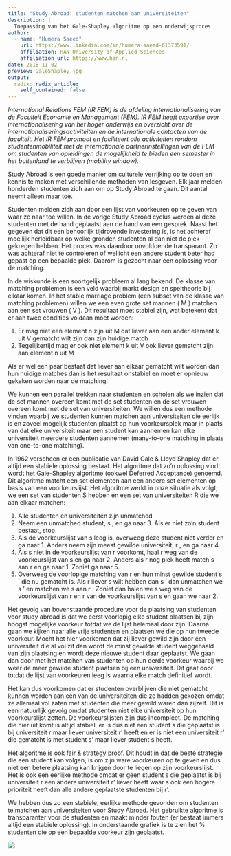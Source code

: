 ```yaml
---
title: "Study Abroad: studenten matchen aan universiteiten"
description: |
  Toepassing van het Gale-Shapley algoritme op een onderwijsproces  
author:
  - name: "Humera Saeed"
    url: https://www.linkedin.com/in/humera-saeed-61373591/
    affiliation: HAN University of Applied Sciences
    affiliation_url: https://www.han.nl
date: 2018-11-02
preview: GaleShapley.jpg
output:
  radix::radix_article:
    self_contained: false
---
```


*International Relations FEM (IR FEM) is de afdeling internationalisering van de Faculteit Economie en Management (FEM). IR FEM heeft expertise over internationalisering van het hoger onderwijs en overzicht over de internationaliseringsactiviteiten en de internationale contacten van de faculteit. Het IR FEM promoot en faciliteert alle activiteiten rondom studentenmobiliteit met de internationale partnerinstellingen van de FEM om studenten van opleidingen de mogelijkheid te bieden een semester in het buitenland te verblijven (mobility window).*

Study Abroad is een goede manier om culturele verrijking op te doen en kennis te maken met verschillende methoden van lesgeven. Elk jaar melden honderden studenten zich aan om op Study Abroad te gaan. Dit aantal neemt alleen maar toe.

Studenten melden zich aan door een lijst van voorkeuren op te geven van waar ze naar toe willen. In de vorige Study Abroad cyclus werden al deze studenten met de hand geplaatst aan de hand van een gesprek. Naast het gegeven dat dit een behoorlijk tijdrovende investering is, is het achteraf moeilijk herleidbaar op welke gronden studenten al dan niet de plek gekregen hebben. Het proces was daardoor onvoldoende transparant. Zo was achteraf niet te controleren of wellicht een andere student beter had gepast op een bepaalde plek. Daarom is gezocht naar een oplossing voor de matching.

In de wiskunde is een soortgelijk probleem al lang bekend. De klasse van matching problemen is een veld waarbij markt design en speltheorie bij elkaar komen. In het stable marriage problem (een subset van de klasse van matching problemen) willen we een even grote set mannen ( M ) matchen aan een set vrouwen ( V ). Dit resultaat moet stabiel zijn, wat betekent dat er aan twee condities voldaan moet worden:

1. Er mag niet een element n zijn uit M dat liever aan een ander element k uit V gematcht wilt zijn dan zijn huidige match
2. Tegelijkertijd mag er ook niet element k uit V ook liever gematcht zijn aan element n uit M

Als er wel een paar bestaat dat liever aan elkaar gematcht wilt worden dan hun huidige matches dan is het resultaat onstabiel en moet er opnieuw gekeken worden naar de matching.

We kunnen een parallel  trekken naar studenten en scholen als we inzien dat de set mannen overeen komt met de set studenten en de set vrouwen overeen komt met de set van universiteiten. We willen dus een methode vinden waarbij we studenten kunnen matchen aan universiteiten die eerlijk is en zoveel mogelijk studenten plaatst op hun voorkeursplek maar in plaats van dat elke universiteit maar een student kan aannemen kan elke universiteit meerdere studenten aannemen (many-to-one matching in plaats van one-to-one matching).

In 1962 verscheen er een publicatie van David Gale & Lloyd Shapley dat er altijd een stabiele oplossing bestaat. Het algoritme dat zo'n oplossing vindt wordt het Gale-Shapley algoritme (ookwel Deferred Acceptance) genoemd. Dit algoritme matcht een set elementen aan een andere set elementen op basis van een voorkeurslijst. 
Het algoritme werkt in onze situatie als volgt; we een set van studenten S hebben en een set van universiteiten R die we aan elkaar matchen:


  1. Alle studenten en universiteiten zijn unmatched
  2. Neem een unmatched student, s , en ga naar 3. Als er niet zo'n student bestaat, stop.
  3. Als de voorkeurslijst van s leeg is, overweeg deze student niet verder en ga naar 1. Anders neem zijn meest gewilde universiteit, r , en ga naar 4.
  4. Als s niet in de voorkeurslijst van r voorkomt, haal r weg van de voorkeurslijst van s en ga naar 2. Anders als r nog plek heeft match s aan r en ga naar 1. Zoniet ga naar 5.
  5. Overweeg de voorlopige matching van r en hun minst gewilde student s ' die nu gematcht is. Als r liever s wilt hebben dan s ' dan unmatchen we s ' en matchen we s aan r . Zoniet dan halen we s weg van de voorkeurslijst van r en r van de voorkeurslijst van s en gaan we naar 2.

Het gevolg van bovenstaande procedure voor de plaatsing van studenten voor study abroad is dat we eerst voorlopig elke student plaatsen bij zijn hoogst mogelijke voorkeur totdat we de lijst helemaal door zijn. Daarna gaan we kijken naar alle vrije studenten en plaatsen we die op hun tweede voorkeur. Mocht het hier voorkomen dat zij liever gewild zijn door een universiteit die al vol zit dan wordt de minst gewilde student weggehaald van zijn plaatsing en wordt deze nieuwe student daar geplaatst. We gaan dan door met het matchen van studenten op hun derde voorkeur waarbij we weer de meer gewilde student plaatsen bij een universiteit. Dit gaat door totdat de lijst van voorkeuren leeg is waarna elke match definitief wordt.

Het kan dus voorkomen dat er studenten overblijven die niet gematcht kunnen worden aan een van de universiteiten die ze hadden gekozen omdat ze allemaal vol zaten met studenten die meer gewild waren dan zijzelf. Dit is een natuurlijk gevolg omdat studenten niet elke universiteit op hun voorkeurslijst zetten. De voorkeurslijsten zijn dus incompleet. De matching die hier uit komt is altijd stabiel, er is dus niet een student s die geplaatst is bij universiteit r maar liever universiteit r' heeft en er is niet een universiteit r' die gematcht is met student s' maar liever student s heeft.

Het algoritme is ook fair & strategy proof. Dit houdt in dat de beste strategie die een student kan volgen, is om zijn ware voorkeuren op te geven en dus niet een betere plaatsing kan krijgen door te liegen op zijn voorkeurslijst. Het is ook een eerlijke methode omdat er geen student s die geplaatst is bij universiteit r een andere universiteit r' liever heeft waar s ook een hogere prioriteit heeft dan alle andere geplaatste studenten bij r'.

We hebben dus zo een stabiele, eerlijke methode gevonden om studenten te matchen aan universiteiten voor Study Abroad. Het gebruikte algoritme is transparanter voor de studenten en maakt minder fouten (er bestaat immers altijd een stabiele oplossing). 
In onderstaande grafiek is te zien het % studenten die op een bepaalde voorkeur zijn geplaatst.

![](Picture1.png)
